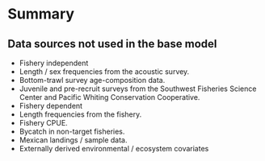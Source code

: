 # Summary
## Data sources not used in the base model
* Fishery independent
- Length / sex frequencies from the acoustic survey.
- Bottom-trawl survey age-composition data.
- Juvenile and pre-recruit surveys from the Southwest Fisheries Science
Center and Pacific Whiting Conservation Cooperative.
* Fishery dependent
- Length frequencies from the fishery.
- Fishery CPUE.
- Bycatch in non-target fisheries.
- Mexican landings / sample data.
* Externally derived environmental / ecosystem covariates
